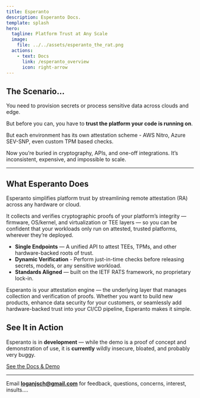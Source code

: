 ```yaml
---
title: Esperanto
description: Esperanto Docs.
template: splash
hero:
  tagline: Platform Trust at Any Scale
  image:
    file: ../../assets/esperanto_the_rat.png
  actions:
    - text: Docs
      link: /esperanto_overview
      icon: right-arrow
---
```


## The Scenario…

You need to provision secrets or process sensitive data across clouds and edge.

But before you can, you have to **trust the platform your code is running on**.

But each environment has its own attestation scheme - AWS Nitro, Azure SEV-SNP, even custom TPM based checks.

Now you’re buried in cryptography, APIs, and one-off integrations. It’s inconsistent, expensive, and impossible to scale.

---

## What Esperanto Does

Esperanto simplifies platform trust by streamlining remote attestation (RA) across any hardware or cloud.

It collects and verifies cryptographic proofs of your platform’s integrity — firmware, OS/kernel, and virtualization or TEE layers — so you can be confident that your workloads only run on attested, trusted platforms, wherever they’re deployed.

- **Single Endpoints** — A unified API to attest TEEs, TPMs, and other hardware-backed roots of trust.
- **Dynamic Verification** - Perform just-in-time checks before releasing secrets, models, or any sensitive workload.
- **Standards Aligned** — built on the IETF RATS framework, no proprietary lock-in.

Esperanto is your attestation engine — the underlying layer that manages collection and verification of proofs. Whether you want to build new products, enhance data security for your customers, or seamlessly add hardware-backed trust into your CI/CD pipeline, Esperanto makes it simple.

## See It in Action

Esperanto is in **development** — while the demo is a proof of concept and demonstration of use, it is **currently** wildly insecure, bloated, and probably very buggy.

[See the Docs & Demo](/esperanto_overview)

---

Email **loganjsch@gmail.com** for feedback, questions, concerns, interest, insults....

